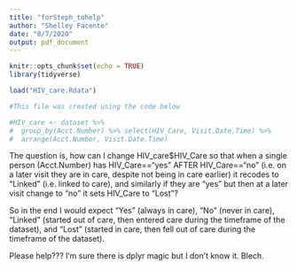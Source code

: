 ```yaml
---
title: "forSteph_tohelp"
author: "Shelley Facente"
date: "8/7/2020"
output: pdf_document
---
```


```r
knitr::opts_chunk$set(echo = TRUE)
library(tidyverse)
```

```r
load("HIV_care.Rdata")

#This file was created using the code below

#HIV_care <- dataset %>% 
#  group_by(Acct.Number) %>% select(HIV_Care, Visit.Date.Time) %>%
#  arrange(Acct.Number, Visit.Date.Time)
```

The question is, how can I change HIV_care$HIV_Care so that when a single person (Acct.Number) has HIV_Care=="yes" AFTER HIV_Care=="no" (i.e. on a later visit they are in care, despite not being in care earlier) it recodes to "Linked" (i.e. linked to care), and similarly if they are "yes" but then at a later visit change to "no" it sets HIV_Care to "Lost"?

So in the end I would expect "Yes" (always in care), "No" (never in care), "Linked" (started out of care, then entered care during the timeframe of the dataset), and "Lost" (started in care, then fell out of care during the timeframe of the dataset).

Please help??? I'm sure there is dplyr magic but I don't know it. Blech.

